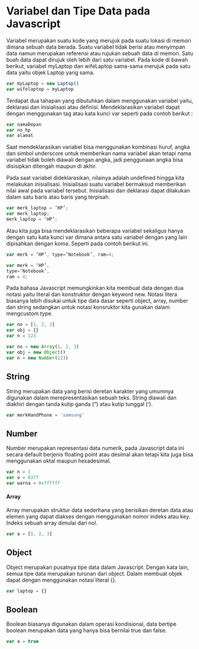# Variabel dan Tipe Data pada Javascript

Variabel merupakan suatu kode yang merujuk pada suatu lokasi di memori dimana sebuah data berada. Suatu variabel tidak berisi atau menyimpan data namun merupakan referensi atau rujukan sebuah data di memori.
Satu buah data dapat dirujuk oleh lebih dari satu variabel. Pada kode di bawah berikut, variabel myLaptop dan wifeLaptop sama-sama merujuk pada satu data yaitu objek Laptop yang sama.

```javascript
var myLaptop = new Laptop()
var wifelaptop = myLaptop
```

Terdapat dua tahapan yang dibutuhkan dalam menggunakan variabel yaitu, deklarasi dan inisialisasi atau definisi. Mendeklarasikan variabel dapat dengan menggunakan tag atau kata kunci var seperti pada contoh berikut :

```javascript
var namaDepan
var no_hp
var alamat
```

Saat mendeklarasikan variabel bisa menggunakan kombinasi huruf, angka dan simbol underscore untuk memberikan nama variabel akan tetapi nama variabel tidak boleh diawali dengan angka, jadi penggunaan angka bisa disisipkan ditengah maupun di akhir.

Pada saat variabel dideklarasikan, nilainya adalah undefined hingga kita melakukan inisialisasi. Inisialisasi suatu variabel bermaksud memberikan nilai awal pada variabel tersebut. Inisialisasi dan deklarasi dapat dilakukan dalam satu baris atau baris yang terpisah.

```javascript
var merk_laptop = ‘HP’;
var merk_laptop;
merk_laptop = ‘HP’;
```

Atau kita juga bisa mendeklarasikan beberapa variabel sekaligus hanya dengan satu kata kunci var dimana antara satu variabel dengan yang lain dipisahkan dengan koma. Seperti pada contoh berikut ini.

```javascript
var merk = ‘HP’, type=’Notebook’, ram=4;

var merk = ‘HP’,
type=’Notebook’,
ram = 4;
```

Pada bahasa Javascript memungkinkan kita membuat data dengan dua notasi yaitu literal dan konstruktor dengan keyword new. Notasi litera biasanya lebih disukai untuk tipe data dasar seperti object, array, number dan string sedangkan untuk notasi konsruktor kita gunakan dalam mengcustom type.

```javascript
var no = [1, 2, 3]
var obj = {}
var n = 123

var no = new Array(1, 2, 3)
var obj = new Object()
var n = new Number(123)
```

## String

String merupakan data yang berisi deretan karakter yang umumnya digunakan dalam merepresentasikan sebuah teks. String diawali dan diakhiri dengan tanda kutip ganda (“) atau kutip tunggal (‘).

```javascript
var merkHandPhone = 'samsung'
```

## Number

Number merupakan representasi data numerik, pada Javascript data ini secara default berjenis floating point atau desimal akan tetapi kita juga bisa menggunakan oktal maupun hexadesimal.

```javascript
var n = 1
var o = 0377
var warna = 0xffffff
```

#### Array

Array merupakan struktur data sederhana yang berisikan deretan data atau elemen yang dapat diakses dengan menggunakan nomor indeks atau key. Indeks sebuah array dimulai dari nol.

```javascript
var a = [1, 2, 3]
```

## Object

Object merupakan pusatnya tipe data dalam Javascript. Dengan kata lain, semua tipe data merupakan turunan dari object. Dalam membuat objek dapat dengan menggunakan notasi literal {}.

```javascript
var laptop = {}
```

## Boolean

Boolean biasanya digunakan dalam operasi kondisional, data bertipe boolean merupakan data yang hanya bisa bernilai true dan false.

```javascript
var a = true
```
